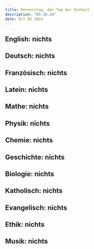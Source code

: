 ```yaml
---
title: Donnerstag, der Tag der Einheit
description: "03.10.24"
date: Oct 03 2024
---
```


## English: nichts
## Deutsch: nichts
## Französisch: nichts
## Latein: nichts
## Mathe: nichts
## Physik: nichts
## Chemie: nichts
## Geschichte: nichts
## Biologie: nichts
## Katholisch: nichts
## Evangelisch: nichts
## Ethik: nichts
## Musik: nichts